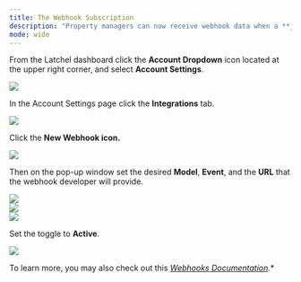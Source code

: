---
title: The Webhook Subscription
description: "Property managers can now receive webhook data when a **job**, **portfolio**, **property**, **resident**, **invoice**, **file**, and **owner** is either created or updated."
mode: wide
---

From the Latchel dashboard click the **Account Dropdown** icon located at the upper right corner, and select **Account Settings**.


<Frame>
  <img src="/images/rtaImage-631.jpg"/>
</Frame>

In the Account Settings page click the **Integrations** tab.

<Frame>
  <img src="/images/rtaImage-632.jpg"/>
</Frame>

Click the **New Webhook icon.**

<Frame>
  <img src="/images/rtaImage-632.jpg"/>
</Frame>

Then on the pop-up window set the desired **Model**, **Event**, and the **URL** that the webhook developer will provide.


<Frame>
  <img src="/images/rtaImage-633.jpg"/>
</Frame>
<br/>
<Frame>
  <img src="/images/rtaImage-634.jpg"/>
</Frame>
<br/>
<Frame>
  <img src="/images/rtaImage-635.jpg"/>
</Frame>


Set the toggle to **Active**.

<Frame>
  <img src="/images/rtaImage-636.jpg"/>
</Frame>


To learn more, you may also check out this *[Webhooks Documentation](https://papi.latchel.com/api-docs/webhooks/).**
